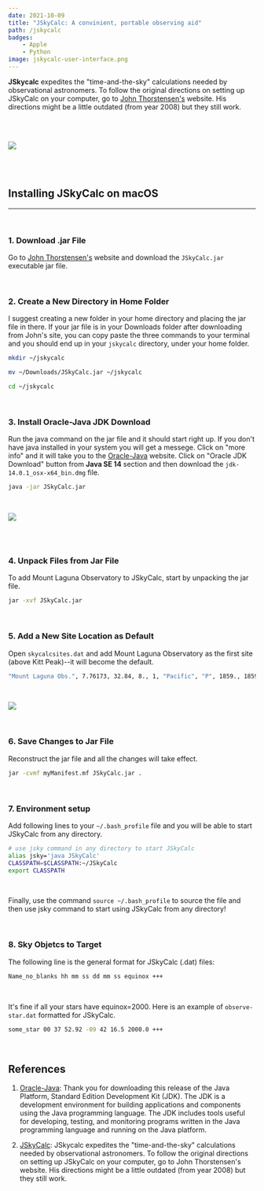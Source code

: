 ```yaml
---
date: 2021-10-09
title: "JSkyCalc: A convinient, portable observing aid"
path: /jskycalc
badges:
    - Apple
    - Python
image: jskycalc-user-interface.png
---
```


**JSkycalc** expedites the "time-and-the-sky" calculations needed by observational astronomers. To follow the original directions on setting up JSkyCalc on your computer, go to [John Thorstensen's][2] website. His directions might be a little outdated (from year 2008) but they still work.

<br/><br/>

![](jskycalc-sky-display.png)

<br/><br/>

## Installing JSkyCalc on macOS
<hr/>
<br/>

### 1. Download .jar File

Go to [John Thorstensen's][2] website and download the `JSkyCalc.jar` executable jar file.

<br/>

### 2. Create a New Directory in Home Folder

I suggest creating a new folder in your home directory and placing the jar file in there. If your jar file is in your Downloads folder after downloading from John's site, you can copy paste the three commands to your terminal and you should end up in your `jskycalc` directory, under your home folder.

```bash
mkdir ~/jskycalc
```

```bash
mv ~/Downloads/JSkyCalc.jar ~/jskycalc
```

```bash
cd ~/jskycalc
```

<br/>

### 3. Install Oracle-Java JDK Download

Run the java command on the jar file and it should start right up. If you don't have java installed in your system you will get a messege. Click on "more info" and it will take you to the [Oracle-Java][1] website.  Click on "Oracle JDK Download" button from **Java SE 14** section and then download the `jdk-14.0.1_osx-x64_bin.dmg` file.

```bash
java -jar JSkyCalc.jar
```

<br/>

![](jskycalc.png)

<br/><br/>

### 4. Unpack Files from Jar File

To add Mount Laguna Observatory to JSkyCalc, start by unpacking the jar file.

```bash
jar -xvf JSkyCalc.jar
```

<br/>

### 5. Add a New Site Location as Default

Open `skycalcsites.dat` and add Mount Laguna Observatory as the first site (above Kitt Peak)--it will become the default.

```bash
"Mount Laguna Obs.", 7.76173, 32.84, 8., 1, "Pacific", "P", 1859., 1859.
```

<br/>

![](jskycalc-user-interface.png)

<br/>

### 6. Save Changes to Jar File

Reconstruct the jar file and all the changes will take effect.

```bash
jar -cvmf myManifest.mf JSkyCalc.jar .
```

<br/>

### 7. Environment setup

Add following lines to your `~/.bash_profile` file and you will be able to start JSkyCalc from any directory.

```bash
# use jsky command in any directory to start JSkyCalc
alias jsky='java JSkyCalc'
CLASSPATH=$CLASSPATH:~/JSkyCalc
export CLASSPATH
```

<br/>

Finally, use the command `source ~/.bash_profile` to source the file and then use jsky command to start using JSkyCalc from any directory! 

<br/>

### 8. Sky Objetcs to Target

The following line is the general format for JSkyCalc (.dat) files:

```bash
Name_no_blanks hh mm ss dd mm ss equinox +++
```

<br/>

It's fine if all your stars have equinox=2000. Here is an example of `observe-star.dat` formatted for JSkyCalc.

```bash
some_star 00 37 52.92 -09 42 16.5 2000.0 +++
```

<br/>

## References
1. [Oracle-Java][1]: Thank you for downloading this release of the Java Platform, Standard Edition Development Kit (JDK). The JDK is a development environment for building applications and components using the Java programming language. The JDK includes tools useful for developing, testing, and monitoring programs written in the Java programming language and running on the Java platform.

2. [JSkyCalc][2]: JSkycalc expedites the "time-and-the-sky" calculations needed by observational astronomers. To follow the original directions on setting up JSkyCalc on your computer, go to John Thorstensen's website. His directions might be a little outdated (from year 2008) but they still work.

[1]: https://www.oracle.com/technetwork/java/javase/downloads/index.html
[2]: https://www.dartmouth.edu/~physics/labs/skycalc/flyer.html
